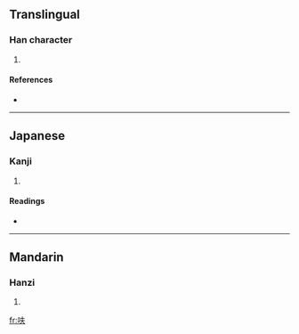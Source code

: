 ==Translingual==

===Han character===
{{Han char|rn=30|rad=口|as=04|sn=7|four=|canj=口手人 (RQO)}}

# {{defn|Han}}

====References====
* {{Han ref|kx=0181.191|dkj=03405|dj=0399.160|hdz=10585.050|uh=544B|ud=21579}}

----

==Japanese==

===Kanji===
{{ja-kanji|grade=|rs=口04}}

# {{defn|Japanese}}

====Readings====
* {{ja-readings|on=[[ふ]] (fu)|kun=}}

----

==Mandarin==

===Hanzi===
{{cmn-hanzi|pin=[[fū]] ([[fu1]])|wg=fu<sup>1</sup>}}

# {{defn|Mandarin}}

[[fr:呋]]